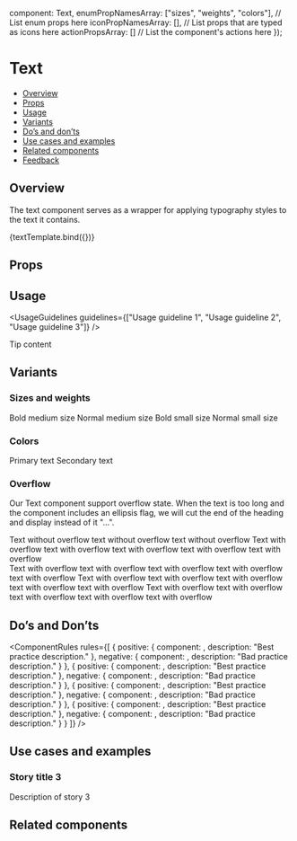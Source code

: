 
  component: Text,
  enumPropNamesArray: ["sizes", "weights", "colors"], // List enum props here
  iconPropNamesArray: [], // List props that are typed as icons here
  actionPropsArray: [] // List the component's actions here
});

<Meta title="Text/Text" component={Text} argTypes={metaSettings.argTypes} decorators={metaSettings.decorators} />

<!--- Component template -->


<!--- Component documentation -->

# Text

- [Overview](#overview)
- [Props](#props)
- [Usage](#usage)
- [Variants](#variants)
- [Do’s and don’ts](#dos-and-donts)
- [Use cases and examples](#use-cases-and-examples)
- [Related components](#related-components)
- [Feedback](#feedback)

## Overview

The text component serves as a wrapper for applying typography styles to the text it contains.

<Canvas>
  <Story name="Overview" args={{ children: "Text" }}>
    {textTemplate.bind({})}
  </Story>
</Canvas>

## Props

<ArgsTable story="Overview" />

## Usage

<UsageGuidelines guidelines={["Usage guideline 1", "Usage guideline 2", "Usage guideline 3"]} />

<Tip title="Not what you were looking for?">Tip content</Tip>

## Variants

### Sizes and weights

<Canvas>
  <Story name="Sizes and weights">
    <Text size={Text.sizes.MEDIUM} weight={Text.weights.BOLD}>
      Bold medium size
    </Text>
    <Text size={Text.sizes.MEDIUM} weight={Text.weights.NORMAL}>
      Normal medium size
    </Text>
    <Text size={Text.sizes.SMALL} weight={Text.weights.BOLD}>
      Bold small size
    </Text>
    <Text size={Text.sizes.MEDIUM} weight={Text.weights.NORMAL}>
      Normal small size
    </Text>
  </Story>
</Canvas>

### Colors

<Canvas>
  <Story name="Colors">
    <Text color={Text.colors.PRIMARY}>Primary text</Text>
    <Text color={Text.colors.SECONDARY}>Secondary text</Text>
  </Story>
</Canvas>

### Overflow

Our Text component support overflow state.
When the text is too long and the component includes an ellipsis flag, we will cut the end of the heading and display instead of it "...".

<Canvas>
  <Story name="Overflow">
    <Flex direction={Flex.directions.COLUMN} gap={Flex.gaps.MEDIUM} align={Flex.align.STRETCH} style={{ width: "70%" }}>
      <Text ellipsis={false}>Text without overflow text without overflow text without overflow</Text>
      <Text ellipsis>
        Text with overflow text with overflow text with overflow text with overflow text with overflow
      </Text>
      <div>
        <Text ellipsis maxLines={2}>
          Text with overflow text with overflow text with overflow text with overflow text with overflow Text with
          overflow text with overflow text with overflow text with overflow text with overflow Text with overflow text
          with overflow text with overflow text with overflow text with overflow
        </Text>
      </div>
    </Flex>
  </Story>
</Canvas>

## Do’s and Don’ts

<ComponentRules
  rules={[
    {
      positive: {
        component: <Text />,
        description: "Best practice description."
      },
      negative: {
        component: <Text />,
        description: "Bad practice description."
      }
    },
    {
      positive: {
        component: <Text />,
        description: "Best practice description."
      },
      negative: {
        component: <Text />,
        description: "Bad practice description."
      }
    },
    {
      positive: {
        component: <Text />,
        description: "Best practice description."
      },
      negative: {
        component: <Text />,
        description: "Bad practice description."
      }
    },
    {
      positive: {
        component: <Text />,
        description: "Best practice description."
      },
      negative: {
        component: <Text />,
        description: "Bad practice description."
      }
    }
  ]}
/>

## Use cases and examples

### Story title 3

Description of story 3

<Canvas>
  <Story name="Story title 3">
    <Text />
    <Text />
  </Story>
</Canvas>

## Related components

<RelatedComponents componentsNames={[]} />
